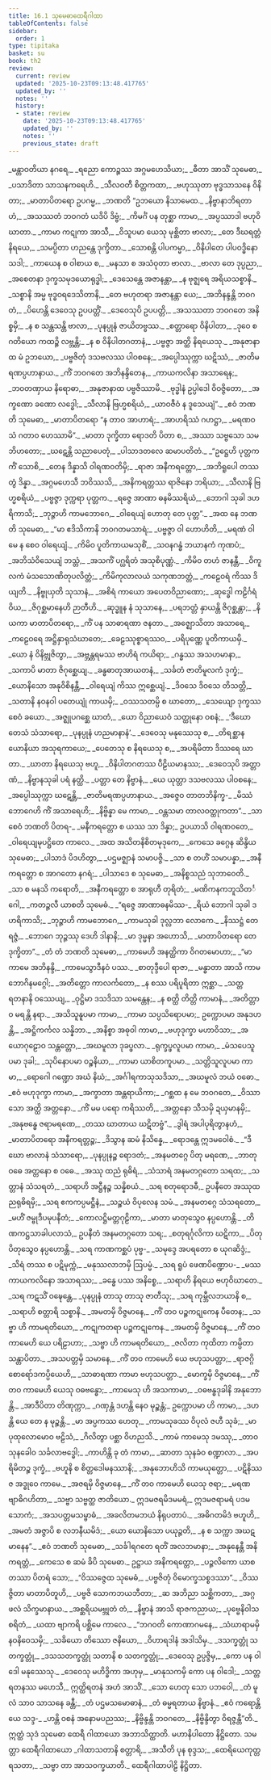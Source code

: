 ```yaml
---
title: 16.1 သုမေဓာထေရီဂါထာ
tableOfContents: false
sidebar:
  order: 1
type: tipitaka
basket: su
book: th2
review:
  current: review
  updated: '2025-10-23T09:13:48.417765'
  updated_by: ''
  notes: ''
  history:
  - state: review
    date: '2025-10-23T09:13:48.417765'
    updated_by: ''
    notes: ''
    previous_state: draft
---
```



<ReviewStatus review={frontmatter.review} showDetails={true} />

<HypothesisAnnotation frontmatter={frontmatter} />

<DynamicBreadcrumb />

<Division number="450" book="th2" e="ch" v="19" p="429">

<Paragraph number="538" type="verses" book="th2">
_မန္တာဝတိယာ နဂရေ,_  
_ရညော ကောဉ္စဿ အဂ္ဂမဟေသိယာ;_  
_ဓီတာ အာသိံ သုမေဓာ,_  
_ပသာဒိတာ သာသနကရေဟိ._  

</Paragraph>

</Division>
<Division number="451" book="th2" e="ch" v="19" p="429">

<Paragraph number="539" type="verses" book="th2">
_သီလဝတီ စိတ္တကထာ,_  
_ဗဟုဿုတာ ဗုဒ္ဓသာသနေ ဝိနိတာ;_  
_မာတာပိတရော ဥပဂမ္မ,_  
_ဘဏတိ “ဥဘယော နိသာမေထ._  

</Paragraph>

</Division>
<Division number="452" book="th2" e="ch" v="19" p="429">

<Paragraph number="540" type="verses" book="th2">
_နိဗ္ဗာနာဘိရတာဟံ,_  
_အသဿတံ ဘဝဂတံ ယဒိပိ ဒိဗ္ဗံ;_  
_ကိမင်္ဂံ ပန တုစ္ဆာ ကာမာ,_  
_အပ္ပဿာဒါ ဗဟုဝိဃာတာ._  

</Paragraph>

</Division>
<Division number="453" book="th2" e="ch" v="19" p="429">

<Paragraph number="541" type="verses" book="th2">
_ကာမာ ကဋုကာ အာသီ,_  
_ဝိသူပမာ ယေသု မုစ္ဆိတာ ဗာလာ;_  
_တေ ဒီဃရတ္တံ နိရယေ,_  
_သမပ္ပိတာ ဟညန္တေ ဒုက္ခိတာ._  

</Paragraph>

</Division>
<Division number="454" book="th2" e="ch" v="19" p="429">

<Paragraph number="542" type="verses" book="th2">
_သောစန္တိ ပါပကမ္မာ,_  
_ဝိနိပါတေ ပါပဝဒ္ဓိနော သဒါ;_  
_ကာယေန စ ဝါစာယ စ,_  
_မနသာ စ အသံဝုတာ ဗာလာ._  

</Paragraph>

</Division>
<Division number="455" book="th2" e="ch" v="19" p="429">

<Paragraph number="543" type="verses" book="th2">
_ဗာလာ တေ ဒုပ္ပညာ,_  
_အစေတနာ ဒုက္ခသမုဒယောရုဒ္ဓါ;_  
_ဒေသေန္တေ အဇာနန္တာ,_  
_န ဗုဇ္ဈရေ အရိယသစ္စာနိ._  

</Paragraph>

</Division>
<Division number="456" book="th2" e="ch" v="19" p="429">

<Paragraph number="544" type="verses" book="th2">
_သစ္စာနိ အမ္မ ဗုဒ္ဓဝရဒေသိတာနိ,_  
_တေ ဗဟုတရာ အဇာနန္တာ ယေ;_  
_အဘိနန္ဒန္တိ ဘဝဂတံ,_  
_ပိဟေန္တိ ဒေဝေသု ဥပပတ္တိံ._  

</Paragraph>

</Division>
<Division number="457" book="th2" e="ch" v="19" p="429">

<Paragraph number="545" type="verses" book="th2">
_ဒေဝေသုပိ ဥပပတ္တိ,_  
_အသဿတာ ဘဝဂတေ အနိစ္စမှိ;_  
_န စ သန္တသန္တိ ဗာလာ,_  
_ပုနပ္ပုနံ ဇာယိတဗ္ဗဿ._  

</Paragraph>

</Division>
<Division number="458" book="th2" e="ch" v="19" p="429">

<Paragraph number="546" type="verses" book="th2">
_စတ္တာရော ဝိနိပါတာ,_  
_ဒုဝေ စ ဂတိယော ကထဉ္စိ လဗ္ဘန္တိ;_  
_န စ ဝိနိပါတဂတာနံ,_  
_ပဗ္ဗဇ္ဇာ အတ္ထိ နိရယေသု._  

</Paragraph>

</Division>
<Division number="459" book="th2" e="ch" v="19" p="429">

<Paragraph number="547" type="verses" book="th2">
_အနုဇာနာထ မံ ဥဘယော,_  
_ပဗ္ဗဇိတုံ ဒသဗလဿ ပါဝစနေ;_  
_အပ္ပေါဿုက္ကာ ဃဋိဿံ,_  
_ဇာတိမရဏပ္ပဟာနာယ._  

</Paragraph>

</Division>
<Division number="460" book="th2" e="ch" v="19" p="429">

<Paragraph number="548" type="verses" book="th2">
_ကိံ ဘဝဂတေ အဘိနန္ဒိတေန,_  
_ကာယကလိနာ အသာရေန;_  
_ဘဝတဏှာယ နိရောဓာ,_  
_အနုဇာနာထ ပဗ္ဗဇိဿာမိ._  

</Paragraph>

</Division>
<Division number="461" book="th2" e="ch" v="19" p="430">

<Paragraph number="549" type="verses" book="th2">
_ဗုဒ္ဓါနံ ဥပ္ပါဒေါ ဝိဝဇ္ဇိတော,_  
_အက္ခဏော ခဏော လဒ္ဓေါ;_  
_သီလာနိ ဗြဟ္မစရိယံ,_  
_ယာဝဇီဝံ န ဒူသေယျံ”._  

</Paragraph>

</Division>
<Division number="462" book="th2" e="ch" v="19" p="430">

<Paragraph number="550" type="verses" book="th2">
_ဧဝံ ဘဏတိ သုမေဓာ,_  
_မာတာပိတရော “န တာဝ အာဟာရံ;_  
_အာဟရိဿံ ဂဟဋ္ဌာ,_  
_မရဏဝသံ ဂတာဝ ဟေဿာမိ”._  

</Paragraph>

</Division>
<Division number="463" book="th2" e="ch" v="19" p="430">

<Paragraph number="551" type="verses" book="th2">
_မာတာ ဒုက္ခိတာ ရောဒတိ ပိတာ စ,_  
_အဿာ သဗ္ဗသော သမဘိဟတော;_  
_ဃဋေန္တိ သညာပေတုံ,_  
_ပါသာဒတလေ ဆမာပတိတံ._  

</Paragraph>

</Division>
<Division number="464" book="th2" e="ch" v="19" p="430">

<Paragraph number="552" type="verses" book="th2">
_“ဥဋ္ဌေဟိ ပုတ္တက ကိံ သောစိ,_  
_တေန ဒိန္နာသိ ဝါရဏဝတိမှိ;_  
_ရာဇာ အနီကရတ္တော,_  
_အဘိရူပေါ တဿ တွံ ဒိန္နာ._  

</Paragraph>

</Division>
<Division number="465" book="th2" e="ch" v="19" p="430">

<Paragraph number="553" type="verses" book="th2">
_အဂ္ဂမဟေသီ ဘဝိဿသိ,_  
_အနိကရတ္တဿ ရာဇိနော ဘရိယာ;_  
_သီလာနိ ဗြဟ္မစရိယံ,_  
_ပဗ္ဗဇ္ဇာ ဒုက္ကရာ ပုတ္တက._  

</Paragraph>

</Division>
<Division number="466" book="th2" e="ch" v="19" p="430">

<Paragraph number="554" type="verses" book="th2">
_ရဇ္ဇေ အာဏာ ဓနမိဿရိယံ,_  
_ဘောဂါ သုခါ ဒဟရိကာသိ;_  
_ဘုဉ္ဇာဟိ ကာမဘောဂေ,_  
_ဝါရေယျံ ဟောတု တေ ပုတ္တ”._  

</Paragraph>

</Division>
<Division number="467" book="th2" e="ch" v="19" p="430">

<Paragraph number="555" type="verses" book="th2">
_အထ နေ ဘဏတိ သုမေဓာ,_  
_“မာ ဧဒိသိကာနိ ဘဝဂတမသာရံ;_  
_ပဗ္ဗဇ္ဇာ ဝါ ဟောဟိတိ,_  
_မရဏံ ဝါ မေ န စေဝ ဝါရေယျံ._  

</Paragraph>

</Division>
<Division number="468" book="th2" e="ch" v="19" p="430">

<Paragraph number="556" type="verses" book="th2">
_ကိမိဝ ပူတိကာယမသုစိံ,_  
_သဝနဂန္ဓံ ဘယာနကံ ကုဏပံ;_  
_အဘိသံဝိသေယျံ ဘသ္တံ,_  
_အသကိံ ပဂ္ဃရိတံ အသုစိပုဏ္ဏံ._  

</Paragraph>

</Division>
<Division number="469" book="th2" e="ch" v="19" p="430">

<Paragraph number="557" type="verses" book="th2">
_ကိမိဝ တဟံ ဇာနန္တီ,_  
_ဝိကူလကံ မံသသောဏိတုပလိတ္တံ;_  
_ကိမိကုလာလယံ သကုဏဘတ္တံ,_  
_ကဠေဝရံ ကိဿ ဒိယျတိ._  

</Paragraph>

</Division>
<Division number="470" book="th2" e="ch" v="19" p="430">

<Paragraph number="558" type="verses" book="th2">
_နိဗ္ဗုယှတိ သုသာနံ,_  
_အစိရံ ကာယော အပေတဝိညာဏော;_  
_ဆုဒ္ဓေါ ကဠိင်္ဂရံ ဝိယ,_  
_ဇိဂုစ္ဆမာနေဟိ ဉာတီဟိ._  

</Paragraph>

</Division>
<Division number="471" book="th2" e="ch" v="19" p="430">

<Paragraph number="559" type="verses" book="th2">
_ဆုဒ္ဓူန နံ သုသာနေ,_  
_ပရဘတ္တံ နှာယန္တိ ဇိဂုစ္ဆန္တာ;_  
_နိယကာ မာတာပိတရော,_  
_ကိံ ပန သာဓာရဏာ ဇနတာ._  

</Paragraph>

</Division>
<Division number="472" book="th2" e="ch" v="19" p="430">

<Paragraph number="560" type="verses" book="th2">
_အဇ္ဈောသိတာ အသာရေ,_  
_ကဠေဝရေ အဋ္ဌိနှာရုသံဃာတေ;_  
_ခေဠဿုစ္စာရဿဝ,_  
_ပရိပုဏ္ဏေ ပူတိကာယမှိ._  

</Paragraph>

</Division>
<Division number="473" book="th2" e="ch" v="19" p="431">

<Paragraph number="561" type="verses" book="th2">
_ယော နံ ဝိနိဗ္ဘုဇိတွာ,_  
_အဗ္ဘန္တရမဿ ဗာဟိရံ ကယိရာ;_  
_ဂန္ဓဿ အသဟမာနာ,_  
_သကာပိ မာတာ ဇိဂုစ္ဆေယျ._  

</Paragraph>

</Division>
<Division number="474" book="th2" e="ch" v="19" p="431">

<Paragraph number="562" type="verses" book="th2">
_ခန္ဓဓာတုအာယတနံ,_  
_သင်္ခတံ ဇာတိမူလကံ ဒုက္ခံ;_  
_ယောနိသော အနုဝိစိနန္တီ,_  
_ဝါရေယျံ ကိဿ ဣစ္ဆေယျံ._  

</Paragraph>

</Division>
<Division number="475" book="th2" e="ch" v="19" p="431">

<Paragraph number="563" type="verses" book="th2">
_ဒိဝသေ ဒိဝသေ တိသတ္တိ,_  
_သတာနိ နဝနဝါ ပတေယျုံ ကာယမှိ;_  
_ဝဿသတမ္ပိ စ ဃာတော,_  
_သေယျော ဒုက္ခဿ စေဝံ ခယော._  

</Paragraph>

</Division>
<Division number="476" book="th2" e="ch" v="19" p="431">

<Paragraph number="564" type="verses" book="th2">
_အဇ္ဈုပဂစ္ဆေ ဃာတံ,_  
_ယော ဝိညာယေဝံ သတ္ထုနော ဝစနံ;_  
_‘ဒီဃော တေသံ သံသာရော,_  
_ပုနပ္ပုနံ ဟညမာနာနံ’._  

</Paragraph>

</Division>
<Division number="477" book="th2" e="ch" v="19" p="431">

<Paragraph number="565" type="verses" book="th2">
_ဒေဝေသု မနုဿေသု စ,_  
_တိရစ္ဆာနယောနိယာ အသုရကာယေ;_  
_ပေတေသု စ နိရယေသု စ,_  
_အပရိမိတာ ဒိဿရေ ဃာတာ._  

</Paragraph>

</Division>
<Division number="478" book="th2" e="ch" v="19" p="431">

<Paragraph number="566" type="verses" book="th2">
_ဃာတာ နိရယေသု ဗဟူ,_  
_ဝိနိပါတဂတဿ ပီဠိယမာနဿ;_  
_ဒေဝေသုပိ အတ္တာဏံ,_  
_နိဗ္ဗာနသုခါ ပရံ နတ္ထိ._  

</Paragraph>

</Division>
<Division number="479" book="th2" e="ch" v="19" p="431">

<Paragraph number="567" type="verses" book="th2">
_ပတ္တာ တေ နိဗ္ဗာနံ,_  
_ယေ ယုတ္တာ ဒသဗလဿ ပါဝစနေ;_  
_အပ္ပေါဿုက္ကာ ဃဋေန္တိ,_  
_ဇာတိမရဏပ္ပဟာနာယ._  

</Paragraph>

</Division>
<Division number="480" book="th2" e="ch" v="19" p="431">

<Paragraph number="568" type="verses" book="th2">
_အဇ္ဇေဝ တာတဘိနိက္ခ-_  
_မိဿံ ဘောဂေဟိ ကိံ အသာရေဟိ;_  
_နိဗ္ဗိန္နာ မေ ကာမာ,_  
_ဝန္တသမာ တာလဝတ္ထုကတာ”._  

</Paragraph>

</Division>
<Division number="481" book="th2" e="ch" v="19" p="431">

<Paragraph number="569" type="verses" book="th2">
_သာ စေဝံ ဘဏတိ ပိတရ-_  
_မနီကရတ္တော စ ယဿ သာ ဒိန္နာ;_  
ဥပယာသိ ဝါရဏဝတေ,_  
_ဝါရေယျမုပဋ္ဌိတေ ကာလေ._  

</Paragraph>

</Division>
<Division number="482" book="th2" e="ch" v="19" p="431">

<Paragraph number="570" type="verses" book="th2">
_အထ အသိတနိစိတမုဒုကေ,_  
_ကေသေ ခဂ္ဂေန ဆိန္ဒိယ သုမေဓာ;_  
_ပါသာဒံ ပိဒဟိတွာ,_  
_ပဌမဇ္ဈာနံ သမာပဇ္ဇိ._  

</Paragraph>

</Division>
<Division number="483" book="th2" e="ch" v="19" p="431">

<Paragraph number="571" type="verses" book="th2">
_သာ စ တဟိံ သမာပန္နာ,_  
_အနီကရတ္တော စ အာဂတော နဂရံ;_  
_ပါသာဒေ စ သုမေဓာ,_  
_အနိစ္စသညံ သုဘာဝေတိ._  

</Paragraph>

</Division>
<Division number="484" book="th2" e="ch" v="19" p="431">

<Paragraph number="572" type="verses" book="th2">
_သာ စ မနသိ ကရောတိ,_  
_အနီကရတ္တော စ အာရုဟီ တုရိတံ;_  
_မဏိကနကဘူသိတင်္ဂေါ,_  
_ကတဉ္ဇလီ ယာစတိ သုမေဓံ._  

</Paragraph>

</Division>
<Division number="485" book="th2" e="ch" v="19" p="431">

<Paragraph number="573" type="verses" book="th2">
_“ရဇ္ဇေ အာဏာဓနမိဿ-_  
_ရိယံ ဘောဂါ သုခါ ဒဟရိကာသိ;_  
_ဘုဉ္ဇာဟိ ကာမဘောဂေ,_  
_ကာမသုခါ ဒုလ္လဘာ လောကေ._  

</Paragraph>

</Division>
<Division number="486" book="th2" e="ch" v="19" p="432">

<Paragraph number="574" type="verses" book="th2">
_နိဿဋ္ဌံ တေ ရဇ္ဇံ,_  
_ဘောဂေ ဘုဉ္ဇဿု ဒေဟိ ဒါနာနိ;_  
_မာ ဒုမ္မနာ အဟောသိ,_  
_မာတာပိတရော တေ ဒုက္ခိတာ”._  

</Paragraph>

</Division>
<Division number="487" book="th2" e="ch" v="19" p="432">

<Paragraph number="575" type="verses" book="th2">
_တံ တံ ဘဏတိ သုမေဓာ,_  
_ကာမေဟိ အနတ္ထိကာ ဝိဂတမောဟာ;_  
_“မာ ကာမေ အဘိနန္ဒိ,_  
_ကာမေသွာဒီနဝံ ပဿ._  

</Paragraph>

</Division>
<Division number="488" book="th2" e="ch" v="19" p="432">

<Paragraph number="576" type="verses" book="th2">
_စာတုဒ္ဒီပေါ ရာဇာ,_  
_မန္ဓာတာ အာသိ ကာမဘောဂိနမဂ္ဂေါ;_  
_အတိတ္တော ကာလင်္ကတော,_  
_န စဿ ပရိပူရိတာ ဣစ္ဆာ._  

</Paragraph>

</Division>
<Division number="489" book="th2" e="ch" v="19" p="432">

<Paragraph number="577" type="verses" book="th2">
_သတ္တ ရတနာနိ ဝဿေယျ,_  
_ဝုဋ္ဌိမာ ဒသဒိသာ သမန္တေန;_  
_န စတ္ထိ တိတ္တိ ကာမာနံ,_  
_အတိတ္တာဝ မရန္တိ နရာ._  

</Paragraph>

</Division>
<Division number="490" book="th2" e="ch" v="19" p="432">

<Paragraph number="578" type="verses" book="th2">
_အသိသူနူပမာ ကာမာ,_  
_ကာမာ သပ္ပသိရောပမာ;_  
ဥက္ကောပမာ အနုဒဟန္တိ,_  
_အဋ္ဌိကင်္ကလ သန္နိဘာ._  

</Paragraph>

</Division>
<Division number="491" book="th2" e="ch" v="19" p="432">

<Paragraph number="579" type="verses" book="th2">
_အနိစ္စာ အဓုဝါ ကာမာ,_  
_ဗဟုဒုက္ခာ မဟာဝိသာ;_  
_အယောဂုဠောဝ သန္တတ္တော,_  
_အဃမူလာ ဒုခပ္ဖလာ._  

</Paragraph>

</Division>
<Division number="492" book="th2" e="ch" v="19" p="432">

<Paragraph number="580" type="verses" book="th2">
_ရုက္ခပ္ဖလူပမာ ကာမာ,_  
_မံသပေသူပမာ ဒုခါ;_  
_သုပိနောပမာ ဝဉ္စနိယာ,_  
_ကာမာ ယာစိတကူပမာ._  

</Paragraph>

</Division>
<Division number="493" book="th2" e="ch" v="19" p="432">

<Paragraph number="581" type="verses" book="th2">
_သတ္တိသူလူပမာ ကာမာ,_  
_ရောဂေါ ဂဏ္ဍော အဃံ နိဃံ;_  
_အင်္ဂါရကာသုသဒိသာ,_  
_အဃမူလံ ဘယံ ဝဓော._  

</Paragraph>

</Division>
<Division number="494" book="th2" e="ch" v="19" p="432">

<Paragraph number="582" type="verses" book="th2">
_ဧဝံ ဗဟုဒုက္ခာ ကာမာ,_  
_အက္ခာတာ အန္တရာယိကာ;_  
_ဂစ္ဆထ န မေ ဘဝဂတေ,_  
_ဝိဿာသော အတ္ထိ အတ္တနော._  

</Paragraph>

</Division>
<Division number="495" book="th2" e="ch" v="19" p="432">

<Paragraph number="583" type="verses" book="th2">
_ကိံ မမ ပရော ကရိဿတိ,_  
_အတ္တနော သီသမှိ ဍယှမာနမှိ;_  
_အနုဗန္ဓေ ဇရာမရဏေ,_  
_တဿ ဃာတာယ ဃဋိတဗ္ဗံ”._  

</Paragraph>

</Division>
<Division number="496" book="th2" e="ch" v="19" p="432">

<Paragraph number="584" type="verses" book="th2">
_ဒွါရံ အပါပုရိတွာနဟံ,_  
_မာတာပိတရော အနီကရတ္တဉ္စ;_  
_ဒိသွာန ဆမံ နိသိန္နေ,_  
_ရောဒန္တေ ဣဒမဝေါစံ._  

</Paragraph>

</Division>
<Division number="497" book="th2" e="ch" v="19" p="432">

<Paragraph number="585" type="verses" book="th2">
_“ဒီဃော ဗာလာနံ သံသာရော,_  
_ပုနပ္ပုနဉ္စ ရောဒတံ;_  
_အနမတဂ္ဂေ ပိတု မရဏေ,_  
_ဘာတု ဝဓေ အတ္တနော စ ဝဓေ._  

</Paragraph>

</Division>
<Division number="498" book="th2" e="ch" v="19" p="432">

<Paragraph number="586" type="verses" book="th2">
_အဿု ထညံ ရုဓိရံ,_  
_သံသာရံ အနမတဂ္ဂတော သရထ;_  
_သတ္တာနံ သံသရတံ,_  
_သရာဟိ အဋ္ဌီနဉ္စ သန္နိစယံ._  

</Paragraph>

</Division>
<Division number="499" book="th2" e="ch" v="19" p="433">

<Paragraph number="587" type="verses" book="th2">
_သရ စတုရောဒဓီ,_  
ဥပနီတေ အဿုထညရုဓိရမှိ;_  
_သရ ဧကကပ္ပမဋ္ဌီနံ,_  
_သဉ္စယံ ဝိပုလေန သမံ._  

</Paragraph>

</Division>
<Division number="500" book="th2" e="ch" v="19" p="433">

<Paragraph number="588" type="verses" book="th2">
_အနမတဂ္ဂေ သံသရတော,_  
_မဟိံ ဇမ္ဗုဒီပမုပနီတံ;_  
_ကောလဋ္ဌိမတ္တဂုဠိကာ,_  
_မာတာ မာတုသွေဝ နပ္ပဟောန္တိ._  

</Paragraph>

</Division>
<Division number="501" book="th2" e="ch" v="19" p="433">

<Paragraph number="589" type="verses" book="th2">
_တိဏကဋ္ဌသာခါပလာသံ,_  
ဥပနီတံ အနမတဂ္ဂတော သရ;_  
_စတုရင်္ဂုလိကာ ဃဋိကာ,_  
_ပိတုပိတုသွေဝ နပ္ပဟောန္တိ._  

</Paragraph>

</Division>
<Division number="502" book="th2" e="ch" v="19" p="433">

<Paragraph number="590" type="verses" book="th2">
_သရ ကာဏကစ္ဆပံ ပုဗ္ဗ-_  
_သမုဒ္ဒေ အပရတော စ ယုဂဆိဒ္ဒံ;_  
_သိရံ တဿ စ ပဋိမုက္ကံ,_  
_မနုဿလာဘမှိ ဩပမ္မံ._  

</Paragraph>

</Division>
<Division number="503" book="th2" e="ch" v="19" p="433">

<Paragraph number="591" type="verses" book="th2">
_သရ ရူပံ ဖေဏပိဏ္ဍောပ-_  
_မဿ ကာယကလိနော အသာရဿ;_  
_ခန္ဓေ ပဿ အနိစ္စေ,_  
_သရာဟိ နိရယေ ဗဟုဝိဃာတေ._  

</Paragraph>

</Division>
<Division number="504" book="th2" e="ch" v="19" p="433">

<Paragraph number="592" type="verses" book="th2">
_သရ ကဋသိံ ဝဍ္ဎေန္တေ,_  
_ပုနပ္ပုနံ တာသု တာသု ဇာတီသု;_  
_သရ ကုမ္ဘီလဘယာနိ စ,_  
_သရာဟိ စတ္တာရိ သစ္စာနိ._  

</Paragraph>

</Division>
<Division number="505" book="th2" e="ch" v="19" p="433">

<Paragraph number="593" type="verses" book="th2">
_အမတမှိ ဝိဇ္ဇမာနေ,_  
_ကိံ တဝ ပဉ္စကဋုကေန ပီတေန;_  
_သဗ္ဗာ ဟိ ကာမရတိယော,_  
_ကဋုကတရာ ပဉ္စကဋုကေန._  

</Paragraph>

</Division>
<Division number="506" book="th2" e="ch" v="19" p="433">

<Paragraph number="594" type="verses" book="th2">
_အမတမှိ ဝိဇ္ဇမာနေ,_  
_ကိံ တဝ ကာမေဟိ ယေ ပရိဠာဟာ;_  
_သဗ္ဗာ ဟိ ကာမရတိယော,_  
_ဇလိတာ ကုထိတာ ကမ္ပိတာ သန္တာပိတာ._  

</Paragraph>

</Division>
<Division number="507" book="th2" e="ch" v="19" p="433">

<Paragraph number="595" type="verses" book="th2">
_အသပတ္တမှိ သမာနေ,_  
_ကိံ တဝ ကာမေဟိ ယေ ဗဟုသပတ္တာ;_  
_ရာဇဂ္ဂိစောရော်ဒကပ္ပိယေဟိ,_  
_သာဓာရဏာ ကာမာ ဗဟုသပတ္တာ._  

</Paragraph>

</Division>
<Division number="508" book="th2" e="ch" v="19" p="433">

<Paragraph number="596" type="verses" book="th2">
_မောက္ခမှိ ဝိဇ္ဇမာနေ,_  
_ကိံ တဝ ကာမေဟိ ယေသု ဝဓဗန္ဓော;_  
_ကာမေသု ဟိ အသကာမာ,_  
_ဝဓဗန္ဓဒုခါနိ အနုဘောန္တိ._  

</Paragraph>

</Division>
<Division number="509" book="th2" e="ch" v="19" p="433">

<Paragraph number="597" type="verses" book="th2">
_အာဒီပိတာ တိဏုက္ကာ,_  
_ဂဏှန္တံ ဒဟန္တိ နေဝ မုဉ္စန္တံ;_  
ဥက္ကောပမာ ဟိ ကာမာ,_  
_ဒဟန္တိ ယေ တေ န မုဉ္စန္တိ._  

</Paragraph>

</Division>
<Division number="510" book="th2" e="ch" v="19" p="433">

<Paragraph number="598" type="verses" book="th2">
_မာ အပ္ပကဿ ဟေတု,_  
_ကာမသုခဿ ဝိပုလံ ဇဟီ သုခံ;_  
_မာ ပုထုလောမောဝ ဗဠိသံ,_  
_ဂိလိတွာ ပစ္ဆာ ဝိဟညသိ._  

</Paragraph>

</Division>
<Division number="511" book="th2" e="ch" v="19" p="434">

<Paragraph number="599" type="verses" book="th2">
_ကာမံ ကာမေသု ဒမဿု,_  
_တာဝ သုနခေါဝ သင်္ခလာဗဒ္ဓေါ;_  
_ကာဟိန္တိ ခု တံ ကာမာ,_  
_ဆာတာ သုနခံဝ စဏ္ဍာလာ._  

</Paragraph>

</Division>
<Division number="512" book="th2" e="ch" v="19" p="434">

<Paragraph number="600" type="verses" book="th2">
_အပရိမိတဉ္စ ဒုက္ခံ,_  
_ဗဟူနိ စ စိတ္တဒေါမနဿာနိ;_  
_အနုဘောဟိသိ ကာမယုတ္တော,_  
_ပဋိနိဿဇ အဒ္ဓုဝေ ကာမေ._  

</Paragraph>

</Division>
<Division number="513" book="th2" e="ch" v="19" p="434">

<Paragraph number="601" type="verses" book="th2">
_အဇရမှိ ဝိဇ္ဇမာနေ,_  
_ကိံ တဝ ကာမေဟိ ယေသု ဇရာ;_  
_မရဏဗျာဓိဂဟိတာ,_  
_သဗ္ဗာ သဗ္ဗတ္ထ ဇာတိယော._  

</Paragraph>

</Division>
<Division number="514" book="th2" e="ch" v="19" p="434">

<Paragraph number="602" book="th2">
ဣဒမဇရမိဒမမရံ,_  
ဣဒမဇရာမရံ ပဒမသောကံ;_  
_အသပတ္တမသမ္ဗာဓံ,_  
_အခလိတမဘယံ နိရုပတာပံ._  

</Paragraph>

</Division>
<Division number="515" book="th2" e="ch" v="19" p="434">

<Paragraph number="603" type="verses" book="th2">
_အဓိဂတမိဒံ ဗဟူဟိ,_  
_အမတံ အဇ္ဇာပိ စ လဘနီယမိဒံ;_  
_ယော ယောနိသော ပယုဉ္ဇတိ,_  
_န စ သက္ကာ အဃဋမာနေန”._  

</Paragraph>

</Division>
<Division number="516" book="th2" e="ch" v="19" p="434">

<Paragraph number="604" type="verses" book="th2">
_ဧဝံ ဘဏတိ သုမေဓာ,_  
_သင်္ခါရဂတေ ရတိံ အလဘမာနာ;_  
_အနုနေန္တီ အနိကရတ္တံ,_  
_ကေသေ စ ဆမံ ခိပိ သုမေဓာ._  

</Paragraph>

</Division>
<Division number="517" book="th2" e="ch" v="19" p="434">

<Paragraph number="605" type="verses" book="th2">
ဥဋ္ဌာယ အနိကရတ္တော,_  
_ပဉ္ဇလိကော ယာစတဿာ ပိတရံ သော;_  
_“ဝိဿဇ္ဇေထ သုမေဓံ,_  
_ပဗ္ဗဇိတုံ ဝိမောက္ခသစ္စဒဿာ”._  

</Paragraph>

</Division>
<Division number="518" book="th2" e="ch" v="19" p="434">

<Paragraph number="606" type="verses" book="th2">
_ဝိဿဇ္ဇိတာ မာတာပိတူဟိ,_  
_ပဗ္ဗဇိ သောကဘယဘီတာ;_  
_ဆ အဘိညာ သစ္ဆိကတာ,_  
_အဂ္ဂဖလံ သိက္ခမာနာယ._  

</Paragraph>

</Division>
<Division number="519" book="th2" e="ch" v="19" p="434">

<Paragraph number="607" type="verses" book="th2">
_အစ္ဆရိယမဗ္ဘုတံ တံ,_  
_နိဗ္ဗာနံ အာသိ ရာဇကညာယ;_  
_ပုဗ္ဗေနိဝါသစရိတံ,_  
_ယထာ ဗျာကရိ ပစ္ဆိမေ ကာလေ._  

</Paragraph>

</Division>
<Division number="520" book="th2" e="ch" v="19" p="434">

<Paragraph number="608" type="verses" book="th2">
_“ဘဂဝတိ ကောဏာဂမနေ,_  
_သံဃာရာမမှိ နဝနိဝေသမှိ;_  
_သခိယော တိဿော ဇနိယော,_  
_ဝိဟာရဒါနံ အဒါသိမှ._  

</Paragraph>

</Division>
<Division number="521" book="th2" e="ch" v="19" p="434">

<Paragraph number="609" type="verses" book="th2">
_ဒသက္ခတ္တုံ သတက္ခတ္တုံ,_  
_ဒသသတက္ခတ္တုံ သတာနိ စ သတက္ခတ္တုံ;_  
_ဒေဝေသု ဥပ္ပဇ္ဇိမှ,_  
_ကော ပန ဝါဒေါ မနုဿေသု._  

</Paragraph>

</Division>
<Division number="522" book="th2" e="ch" v="19" p="434">

<Paragraph number="610" type="verses" book="th2">
_ဒေဝေသု မဟိဒ္ဓိကာ အဟုမှ,_  
_မာနုသကမှိ ကော ပန ဝါဒေါ;_  
_သတ္တရတနဿ မဟေသီ,_  
ဣတ္ထိရတနံ အဟံ အာသိံ._  

</Paragraph>

</Division>
<Division number="523" book="th2" e="ch" v="19" p="435">

<Paragraph number="611" type="verses" book="th2">
_သော ဟေတု သော ပဘဝေါ,_  
_တံ မူလံ သာဝ သာသနေ ခန္တီ;_  
_တံ ပဌမသမောဓာနံ,_  
_တံ ဓမ္မရတာယ နိဗ္ဗာနံ._  

</Paragraph>

</Division>
<Division number="524" book="th2" e="ch" v="19" p="435">

<Paragraph number="612" type="verses" book="th2">
_ဧဝံ ကရောန္တိ ယေ သဒ္ဒ-_  
_ဟန္တိ ဝစနံ အနောမပညဿ;_  
_နိဗ္ဗိန္ဒန္တိ ဘဝဂတေ,_  
_နိဗ္ဗိန္ဒိတွာ ဝိရဇ္ဇန္တီ”တိ._  

</Paragraph>

<Paragraph number="613" book="th2">
ဣတ္ထံ သုဒံ သုမေဓာ ထေရီ ဂါထာယော အဘာသိတ္ထာတိ.

</Paragraph>
</Division>

<Paragraph number="614" type="center" book="th2">
မဟာနိပါတော နိဋ္ဌိတော.



</Paragraph>

<Paragraph number="615" type="center" book="th2">
သမတ္တာ ထေရီဂါထာယော


</Paragraph>

<Paragraph number="616" type="verses" book="th2">
_ဂါထာသတာနိ စတ္တာရိ,_  
_အသီတိ ပုန စုဒ္ဒသ;_  
_ထေရိယေကုတ္တရသတာ,_  
_သဗ္ဗာ တာ အာသဝက္ခယာတိ._  


</Paragraph>

<Paragraph number="617" type="center" book="th2">
ထေရီဂါထာပါဠိ နိဋ္ဌိတာ.
</Paragraph>